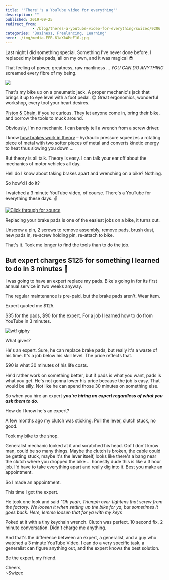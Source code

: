 ```yaml
---
title: '"There''s a YouTube video for everything"'
description: ""
published: 2019-09-25
redirect_from: 
            - /blog/theres-a-youtube-video-for-everything/swizec/9206
categories: "Business, Freelancing, Learning"
hero: ./img/media-EFR-61aXkAMeF10.jpg
---
```

Last night I did something special. Something I&#x27;ve never done before. I replaced my brake pads, all on my own, and it was magical 😍





That feeling of power, greatness, raw manliness ... _YOU CAN DO ANYTHING_ screamed every fibre of my being.



[![](./img/media-EFR-61aXkAMeF10.jpg)](https://twitter.com/Swizec/status/1176704975382224896)



That&#x27;s my bike up on a pneumatic jack. A proper mechanic&#x27;s jack that brings it up to eye level with a foot pedal. 😍 Great ergonomics, wonderful workshop, every tool your heart desires.



[Piston &amp; Chain](https://pistonandchain.com/), if you&#x27;re curious. They let anyone come in, bring their bike, and borrow the tools to muck around.



Obviously, I&#x27;m no mechanic. I can barely tell a wrench from a screw driver.



I know [how brakes work in theory](https://en.wikipedia.org/wiki/Disc_brake) – hydraulic pressure squeezes a rotating piece of metal with two softer pieces of metal and converts kinetic energy to heat thus slowing you down ...



But theory is all talk. Theory is easy. I can talk your ear off about the mechanics of motor vehicles all day.



Hell do I know about taking brakes apart and wrenching on a bike? Nothing.



So how&#x27;d I do it?



I watched a 3 minute YouTube video, of course. There&#x27;s a YouTube for everything these days. ✌️





[![Click through for source](./img/techletter.app-screenshot-1569427778894.png)](https://www.youtube.com/watch?v=Ji0phl_znEU)





Replacing your brake pads is one of the easiest jobs on a bike, it turns out.



Unscrew a pin, 2 screws to remove assembly, remove pads, brush dust, new pads in, re-screw holding pin, re-attach to bike.



That&#x27;s it. Took me longer to find the tools than to do the job.



## But expert charges $125 for something I learned to do in 3 minutes 🤔



I was going to have an expert replace my pads. Bike&#x27;s going in for its first annual service in two weeks anyway.



The regular maintenance is pre-paid, but the brake pads aren&#x27;t. Wear item.



Expert quoted me $125.



$35 for the pads, $90 for the expert. For a job I learned how to do from YouTube in 3 minutes.



![wtf giphy](./img/media-pPhyAv5t9V8djyRFJH-giphy-downsized-medium.gif)



What gives?



He&#x27;s an expert. Sure, he can replace brake pads, but really it&#x27;s a waste of his time. It&#x27;s a job below his skill level. The price reflects that.



$90 is what 30 minutes of his life costs.



He&#x27;d rather work on something better, but if pads is what you want, pads is what you get. He&#x27;s not gonna lower his price because the job is easy. That would be silly. Not like he can spend those 30 minutes on something else.



So when you hire an expert **_you&#x27;re hiring an expert regardless of what you ask them to do_**.



How do I know he&#x27;s an expert?



A few months ago my clutch was sticking. Pull the lever, clutch stuck, no good.



Took my bike to the shop.



Generalist mechanic looked at it and scratched his head. Oof I don&#x27;t know man, could be so many things. Maybe the clutch is broken, the cable could be getting stuck, maybe it&#x27;s the lever itself, looks like there&#x27;s a bang near the clutch where you dropped the bike ... honestly dude this is like a 3 hour job. I&#x27;d have to take everything apart and really dig into it. Best you make an appointment.



So I made an appointment.



This time I got the expert.



He took one look and said _&quot;Oh yeah, Triumph over-tightens that screw from the factory. We loosen it when setting up the bike for ya, but sometimes it goes back. Here, lemme loosen that for ya with my keys_



Poked at it with a tiny keychain wrench. Clutch was perfect. 10 second fix, 2 minute conversation. Didn&#x27;t charge me anything.



And that&#x27;s the difference between an expert, a generalist, and a guy who watched a 3 minute YouTube Video. I can do a very specific task, a generalist can figure anything out, and the expert knows the best solution.



Be the expert, my friend.



Cheers,  
~Swizec